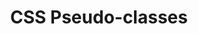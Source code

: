 ---
id: "web_mc_medium_017"
questionType: "MULTIPLE_CHOICE"
title: "CSS Pseudo-classes"
description: "Which pseudo-class targets the first child of an element?"
difficulty: "MEDIUM"
category: "Web Development"
options:
  - ":first"
  - ":first-child"
  - ":nth-child(1)"
  - ":start"
correctAnswer: 1
---